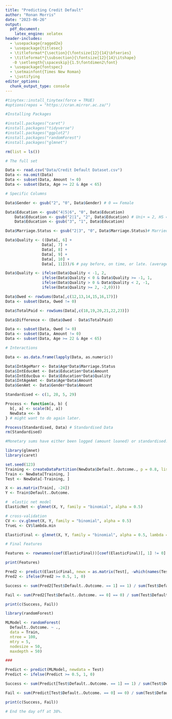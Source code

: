 ---
title: "Predicting Credit Default"
author: "Ronan Morris"
date: "2023-06-26"
output:
  pdf_document: 
    latex_engine: xelatex
header-includes:
  - \usepackage{ragged2e}
  - \usepackage{titlesec}
  - \titleformat*{\section}{\fontsize{12}{14}\bfseries}
  - \titleformat*{\subsection}{\fontsize{12}{14}\itshape}
   -0 \setlength{\spaceskip}{1.5\fontdimen2\font}
  - \usepackage{fontspec}
  - \setmainfont{Times New Roman}
  - \justifying
editor_options: 
  chunk_output_type: console
---

```{r Setup, include = FALSE}

#tinytex::install_tinytex(force = TRUE)
#options(repos = "https://cran.mirror.ac.za/")

#Installing Packages 

#install.packages("caret")
#install.packages("tidyverse")
#install.packages("ggplot2")
#install.packages("randomForest")
#install.packages("glmnet")

```

```{r Data Design, include = FALSE}

rm(list = ls())

# The full set

Data <- read.csv("Data/Credit Default Dataset.csv")
Data <- na.omit(Data)
Data <- subset(Data, Amount != 0)
Data <- subset(Data, Age >= 22 & Age < 65)

# Specific Columns

Data$Gender <- gsub("2", "0", Data$Gender) # 0 == Female 

Data$Education <- gsub("4|5|6", "0", Data$Education) 
    Data$Education <- gsub("2|1", "2", Data$Education) # Uni+ = 2, HS = 1
    Data$Education <- gsub("3", "1", Data$Education)

Data$Marriage.Status <- gsub("2|3", "0", Data$Marriage.Status)# Married = 1

Data$Quality <- ((Data[, 6] + 
                Data[, 7] + 
                Data[, 8] +
                Data[, 9] +
                Data[, 10] +
                Data[, 11]))/6 # pay before, on time, or late. (average)

Data$Quality <- ifelse(Data$Quality < -1, 2,
                ifelse(Data$Quality < 0 & Data$Quality >= -1, 1,
                ifelse(Data$Quality > 0 & Data$Quality < 2, -1, 
                ifelse(Data$Quality >= 2, -2,0))))

Data$Owed <- rowSums(Data[,c(12,13,14,15,16,17)])
Data <- subset(Data, Owed != 0)

Data$TotalPaid <- rowSums(Data[,c(18,19,20,21,22,23)])

Data$Difference <- (Data$Owed - Data$TotalPaid)

Data <- subset(Data, Owed != 0)
Data <- subset(Data, Amount != 0)
Data <- subset(Data, Age >= 22 & Age < 65)

# Interactions

Data <- as.data.frame(lapply(Data, as.numeric))

Data$IntAgeMarr <- Data$Age*Data$Marriage.Status
Data$IntEducAmt <- Data$Education*Data$Amount
Data$IntEducQua <- Data$Education*Data$Quality
Data$IntAgeAmt <- Data$Age*Data$Amount
Data$GenAmt <- Data$Gender*Data$Amount

Standardised <- c(1, 28, 5, 29)

Process <- function(a, b) {
  b[, a] <- scale(b[, a])
  NewData <<- b
} # might want to do again later.

Process(Standardised, Data) # Standardised Data
rm(Standardised)

#Monetary sums have either been logged (amount loaned) or standardised.

```

```{r Feautre Selection, include=FALSE}

library(glmnet)
library(caret)

set.seed(123)  
Training <- createDataPartition(NewData$Default..Outcome., p = 0.8, list = FALSE)
Train <- NewData[Training, ]
Test <- NewData[-Training, ]

X <- as.matrix(Train[, -24])
Y <- Train$Default..Outcome.

#  elastic net model
ElasticNet <- glmnet(X, Y, family = "binomial", alpha = 0.5)

# cross-validation
CV <- cv.glmnet(X, Y, family = "binomial", alpha = 0.5)
TrueL <- CV$lambda.min

ElasticFinal <- glmnet(X, Y, family = "binomial", alpha = 0.5, lambda = TrueL)

# Final Features

Features <- rownames(coef(ElasticFinal))[coef(ElasticFinal)[, 1] != 0]

print(Features)

Pred2 <- predict(ElasticFinal, newx = as.matrix(Test[, -which(names(Test) == "Default..Outcome.")]), type = "response")
Pred2 <- ifelse(Pred2 >= 0.5, 1, 0)

Success <- sum(Pred2[Test$Default..Outcome. == 1] == 1) / sum(Test$Default..Outcome. == 1)

Fail <- sum(Pred2[Test$Default..Outcome. == 0] == 0) / sum(Test$Default..Outcome. == 0)

print(c(Success, Fail))

```

```{r ML Model, include=FALSE}

library(randomForest)

MLModel <- randomForest(
  Default..Outcome. ~ ., 
  data = Train, 
  ntree = 100,
  mtry = 5,
  nodesize = 50, 
  maxdepth = 50)

###

Predict <- predict(MLModel, newdata = Test)
Predict <- ifelse(Predict >= 0.5, 1, 0)

Success <- sum(Predict[Test$Default..Outcome. == 1] == 1) / sum(Test$Default..Outcome. == 1)

Fail <- sum(Predict[Test$Default..Outcome. == 0] == 0) / sum(Test$Default..Outcome. == 0)

print(c(Success, Fail))

# End the day off at 38%.  

```

